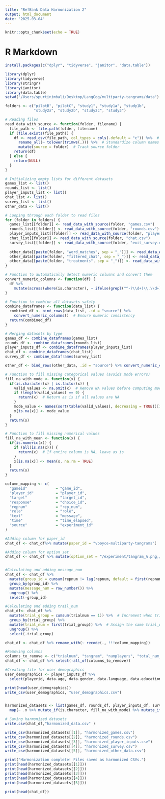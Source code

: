 ```yaml
---
title: "RefBank Data Harmonization 2"
output: html_document
date: "2025-03-04"
---
```


```r
knitr::opts_chunk$set(echo = TRUE)
```

# R Markdown
```r
install.packages(c("dplyr", "tidyverse", "janitor", "data.table"))

```


```r
library(dplyr)
library(tidyverse)
library(stringr)
library(janitor)
library(data.table)
setwd("/Users/spurtinimbali/Desktop/LangCog/multiparty-tangrams/data")

folders <- c("pilotB", "pilotC", "study1", "study1a", "study1b", 
             "study2a", "study2b", "study2c", "study3")

# Reading files 
read_data_with_source <- function(folder, filename) {
  file_path <- file.path(folder, filename)
  if (file.exists(file_path)) {
    df <- read_csv(file_path, col_types = cols(.default = "c")) %>%  # Read all as character first
      rename_all(~ tolower(trimws(.))) %>%  # Standardize column names
      mutate(source = folder)  # Track source folder
    return(df)
  } else {
    return(NULL)
  }
}

# Initializing empty lists for different datasets
games_list <- list()
rounds_list <- list()
player_inputs_list <- list()
chat_list <- list()
survey_list <- list()
other_data <- list()

# Looping through each folder to read files
for (folder in folders) {
  games_list[[folder]] <- read_data_with_source(folder, "games.csv")
  rounds_list[[folder]] <- read_data_with_source(folder, "rounds.csv")
  player_inputs_list[[folder]] <- read_data_with_source(folder, "player-inputs.csv")
  chat_list[[folder]] <- read_data_with_source(folder, "chat.csv")
  survey_list[[folder]] <- read_data_with_source(folder, "exit_survey.csv")
  
  other_data[[paste(folder, "word_matches", sep = "_")]] <- read_data_with_source(folder, "word_matches.csv")
  other_data[[paste(folder, "filtered_chat", sep = "_")]] <- read_data_with_source(folder, "filtered_chat.csv")
  other_data[[paste(folder, "treatments", sep = "_")]] <- read_data_with_source(folder, "treatments.csv")
}

# Function to automatically detect numeric columns and convert them
convert_numeric_columns <- function(df) {
  df %>%
    mutate(across(where(is.character), ~ ifelse(grepl("^-?\\d+(\\.\\d+)?$", .), as.numeric(.), .)))
}

# Function to combine all datasets safely
combine_dataframes <- function(data_list) {
  combined_df <- bind_rows(data_list, .id = "source") %>%
    convert_numeric_columns()  # Ensure numeric consistency
  return(combined_df)
}

# Merging datasets by type
games_df <- combine_dataframes(games_list)
rounds_df <- combine_dataframes(rounds_list)
player_inputs_df <- combine_dataframes(player_inputs_list)
chat_df <- combine_dataframes(chat_list)
survey_df <- combine_dataframes(survey_list)

other_df <- bind_rows(other_data, .id = "source") %>% convert_numeric_columns()

# Function to fill missing categorical values (avoids mode errors)
fill_na_with_mode <- function(x) {
  if(is.character(x) | is.factor(x)) {
    valid_values <- na.omit(x)  # Remove NA values before computing mode
    if (length(valid_values) == 0) {
      return(x)  # Return as is if all values are NA
    }
    mode_value <- names(sort(table(valid_values), decreasing = TRUE))[1]
    x[is.na(x)] <- mode_value
  }
  return(x)
}

# Function to fill missing numerical values
fill_na_with_mean <- function(x) {
  if(is.numeric(x)) {
    if (all(is.na(x))) {
      return(x)  # If entire column is NA, leave as is
    }
    x[is.na(x)] <- mean(x, na.rm = TRUE)
  }
  return(x)
}

column_mapping <- c(
  "gameid"             = "game_id",
  "player_id"          = "player_id",
  "target"             = "target_id", 
  "response"           = "choice_id",
  "repnum"             = "rep_num",
  "role"               = "role",
  "text"               = "message",
  "time"               = "time_elapsed",
  "source"             = "experiment_id"
)

#Adding column for paper_id 
chat_df <- chat_df%>% mutate(paper_id = "vboyce-multiparty-tangrams")

#Adding column for option_set
chat_df <- chat_df %>% mutate(option_set = "/experiment/tangram_A.png,/experiment/tangram_B.png,/experiment/tangram_C.png,/experiment/tangram_D.png,/experiment/tangram_E.png,/experiment/tangram_F.png,/experiment/tangram_G.png,/experiment/tangram_H.png,/experiment/tangram_I.png,/experiment/tangram_J.png,/experiment/tangram_K.png,/experiment/tangram_L.png")


#Calculating and adding message_num
chat_df <- chat_df %>%
  mutate(group_id = cumsum(repnum != lag(repnum, default = first(repnum)))) %>%  # Only check repnum changes
  group_by(group_id) %>%
  mutate(message_num = row_number()) %>%
  ungroup() %>%
  select(-group_id)  

#Calculating and adding trail_num
chat_df<- chat_df %>%
  mutate(trial_group = cumsum(trialnum == 1)) %>%  # Increment when trialnum resets to 1
  group_by(trial_group) %>%
  mutate(trial_num = first(trial_group)) %>%  # Assign the same trial_num within each group
  ungroup() %>%
  select(-trial_group)

chat_df <- chat_df %>% rename_with(~ recode(., !!!column_mapping))

#Removing columns
columns_to_remove <- c("trialnum", "tangram", "numplayers", "total_num_words", "total_num_chars", "_id", "index" , "stageids", "createdat", "targetnum", "countcorrect", "speaker", "submitted", "correct","name", "x_id", "activeplayercount")
chat_df <- chat_df %>% select(-all_of(columns_to_remove))

#Creating file for user demographics
user_demographics <- player_inputs_df %>%
  select(playerid, data.age, data.gender, data.language, data.education) %>% 

print(head(user_demographics))
write_csv(user_demographics, "user_demographics.csv")


harmonized_datasets <- list(games_df, rounds_df, player_inputs_df, survey_df, other_df) %>%
  map(~ .x %>% mutate_if(is.character, fill_na_with_mode) %>% mutate_if(is.numeric, fill_na_with_mean))

# Saving harmonized datasets
write.csv(chat_df,"harmonized_data.csv" )

write_csv(harmonized_datasets[[1]], "harmonized_games.csv")
write_csv(harmonized_datasets[[2]], "harmonized_rounds.csv")
write_csv(harmonized_datasets[[3]], "harmonized_player_inputs.csv")
write_csv(harmonized_datasets[[4]], "harmonized_survey.csv")
write_csv(harmonized_datasets[[5]], "harmonized_other_data.csv")

print("Harmonization complete! Files saved as harmonized CSVs.")
print(head(harmonized_datasets[[1]]))
print(head(harmonized_datasets[[2]]))
print(head(harmonized_datasets[[3]]))
print(head(harmonized_datasets[[4]]))
print(head(harmonized_datasets[[5]]))

print(head(chat_df))


```